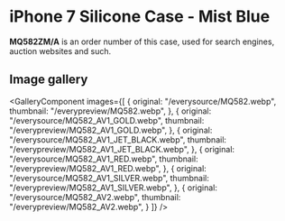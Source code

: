 
# iPhone 7 Silicone Case - Mist Blue

<Callout type='info' emoji='👉🏻'>**MQ582ZM/A** is an order number of this case, used for search engines, auction websites and such.</Callout>

## Image gallery

<GalleryComponent
    images={[
      {
        original: "/everysource/MQ582.webp",
        thumbnail: "/everypreview/MQ582.webp",
      },
      {
        original: "/everysource/MQ582_AV1_GOLD.webp",
        thumbnail: "/everypreview/MQ582_AV1_GOLD.webp",
      },
      {
        original: "/everysource/MQ582_AV1_JET_BLACK.webp",
        thumbnail: "/everypreview/MQ582_AV1_JET_BLACK.webp",
      },
      {
        original: "/everysource/MQ582_AV1_RED.webp",
        thumbnail: "/everypreview/MQ582_AV1_RED.webp",
      },
      {
        original: "/everysource/MQ582_AV1_SILVER.webp",
        thumbnail: "/everypreview/MQ582_AV1_SILVER.webp",
      },
      {
        original: "/everysource/MQ582_AV2.webp",
        thumbnail: "/everypreview/MQ582_AV2.webp",
      }
    ]}
  />

